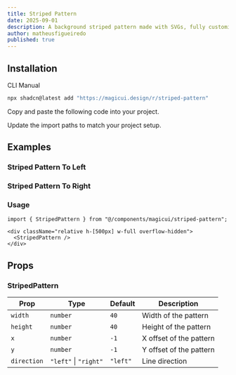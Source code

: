 ```yaml
---
title: Striped Pattern
date: 2025-09-01
description: A background striped pattern made with SVGs, fully customizable using Tailwind CSS.
author: matheusfigueiredo
published: true
---
```


<ComponentPreview name="striped-pattern-demo" />

## Installation

<Tabs defaultValue="cli">

<TabsList>
  <TabsTrigger value="cli">CLI</TabsTrigger>
  <TabsTrigger value="manual">Manual</TabsTrigger>
</TabsList>
<TabsContent value="cli">

```bash
npx shadcn@latest add "https://magicui.design/r/striped-pattern"
```

</TabsContent>

<TabsContent value="manual">

<Steps>

<Step>Copy and paste the following code into your project.</Step>

<ComponentSource name="grid-pattern" />

<Step>Update the import paths to match your project setup.</Step>

</Steps>

</TabsContent>

</Tabs>

## Examples

### Striped Pattern To Left

<ComponentPreview name="striped-pattern-left" />

### Striped Pattern To Right

<ComponentPreview name="striped-pattern-right" />

### Usage

```tsx
import { StripedPattern } from "@/components/magicui/striped-pattern";
```

```tsx
<div className="relative h-[500px] w-full overflow-hidden">
  <StripedPattern />
</div>
```

## Props

### StripedPattern

| Prop        | Type                  | Default  | Description             |
| ----------- | --------------------- | -------- | ----------------------- |
| `width`     | `number`              | `40`     | Width of the pattern    |
| `height`    | `number`              | `40`     | Height of the pattern   |
| `x`         | `number`              | `-1`     | X offset of the pattern |
| `y`         | `number`              | `-1`     | Y offset of the pattern |
| `direction` | `"left"` \| `"right"` | `"left"` | Line direction          |
